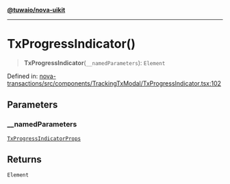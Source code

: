 [**@tuwaio/nova-uikit**](../../../README.md)

***

# TxProgressIndicator()

> **TxProgressIndicator**(`__namedParameters`): `Element`

Defined in: [nova-transactions/src/components/TrackingTxModal/TxProgressIndicator.tsx:102](https://github.com/TuwaIO/nova-uikit/blob/6471ec92ba46e4919e84ebc080dd1092115ca291/packages/nova-transactions/src/components/TrackingTxModal/TxProgressIndicator.tsx#L102)

## Parameters

### \_\_namedParameters

[`TxProgressIndicatorProps`](../interfaces/TxProgressIndicatorProps.md)

## Returns

`Element`
